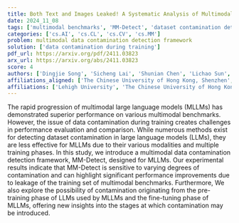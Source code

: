 ```yaml
---
title: Both Text and Images Leaked! A Systematic Analysis of Multimodal LLM Data Contamination
date: 2024_11_08
tags: ['multimodal benchmarks', 'MM-Detect', 'dataset contamination detection', 'data contamination', 'pre-training phase', 'fine-tuning phase', 'multimodal large language models', 'performance evaluation']
categories: ['cs.AI', 'cs.CL', 'cs.CV', 'cs.MM']
problem: multimodal data contamination detection framework
solution: ['data contamination during training']
pdf_url: https://arxiv.org/pdf/2411.03823
arx_url: https://arxiv.org/abs/2411.03823
score: 4
authors: ['Dingjie Song', 'Sicheng Lai', 'Shunian Chen', 'Lichao Sun', 'Benyou Wang']
affiliations_aligned: ['The Chinese University of Hong Kong, Shenzhen', 'The Chinese University of Hong Kong, Shenzhen', 'The Chinese University of Hong Kong, Shenzhen', 'Lehigh University', 'The Chinese University of Hong Kong, Shenzhen']
affiliations: ['Lehigh University', 'The Chinese University of Hong Kong, Shenzhen']
---
```



The rapid progression of multimodal large language models (MLLMs) has demonstrated superior performance on various multimodal benchmarks. However, the issue of data contamination during training creates challenges in performance evaluation and comparison. While numerous methods exist for detecting dataset contamination in large language models (LLMs), they are less effective for MLLMs due to their various modalities and multiple training phases. In this study, we introduce a multimodal data contamination detection framework, MM-Detect, designed for MLLMs. Our experimental results indicate that MM-Detect is sensitive to varying degrees of contamination and can highlight significant performance improvements due to leakage of the training set of multimodal benchmarks. Furthermore, We also explore the possibility of contamination originating from the pre-training phase of LLMs used by MLLMs and the fine-tuning phase of MLLMs, offering new insights into the stages at which contamination may be introduced.